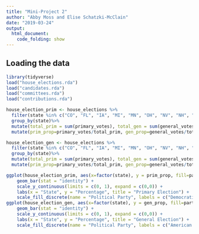 ```yaml
---
title: "Mini-Project 2"
author: "Abby Moss and Elise Schatzki-McClain"
date: "2019-03-24"
output: 
  html_document:
    code_folding: show
---
```



## Loading the data

```r
library(tidyverse)
load("house_elections.rda")
load("candidates.rda")
load("committees.rda")
load("contributions.rda")

```

```r


house_election_prim <- house_elections %>%
  filter(state %in% c("CO", "FL", "IA", "MI", "MN", "OH", "NV", "NH", "NC", "PA","VA", "WI"), party %in% c("D", "R")) %>%
  group_by(state)%>%
  mutate(total_prim = sum(primary_votes), total_gen = sum(general_votes)) %>%
  mutate(prim_prop=primary_votes/total_prim, gen_prop=general_votes/total_gen)

house_election_gen <- house_elections %>%
  filter(state %in% c("CO", "FL", "IA", "MI", "MN", "OH", "NV", "NH", "NC", "PA","VA", "WI"), party %in% c("D", "R", "G", "I", "L", "A", "U", "W")) %>%
  group_by(state)%>%
  mutate(total_prim = sum(primary_votes), total_gen = sum(general_votes)) %>%
  mutate(prim_prop=primary_votes/total_prim, gen_prop=general_votes/total_gen)

ggplot(house_election_prim, aes(x=factor(state), y = prim_prop, fill=party)) + 
    geom_bar(stat = "identity") +
    scale_y_continuous(limits = c(0, 1), expand = c(0,0)) + 
    labs(x = "State", y = "Percentage", title = "Primary Election") +
    scale_fill_discrete(name = "Political Party", labels = c("Democratic Party", "Republican Party"))
ggplot(house_election_gen, aes(x=factor(state), y = gen_prop, fill=party)) + 
    geom_bar(stat = "identity") +
    scale_y_continuous(limits = c(0, 1), expand = c(0,0)) +
    labs(x = "State", y = "Percentage", title = "General Election") +
    scale_fill_discrete(name = "Political Party", labels = c("American Delta Party", "Democratic Party", "Green Party", "Independent", "Libertarian Party", "Republican Party", "United States Pacifist Party", "Workers Democratic Party"))
```
